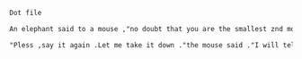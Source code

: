 ```txt  title="static-dir-list/static/boy/.dot/dotfile.txt"
Dot file

An elephant said to a mouse ,"no doubt that you are the smallest znd most useless thing that Ihave e ver seen ."

"Pless ,say it again .Let me take it down ."the mouse said ."I will tell a flea what I know.
```